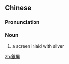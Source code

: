 {{also|银屏}}
==Chinese==
{{zh-forms|s=银屏}}

===Pronunciation===
{{zh-pron
|m=yínpíng
|cat=n
}}

===Noun===
{{zh-noun}}

# {{lb|zh|archaic}} a screen inlaid with silver

[[zh:銀屏]]